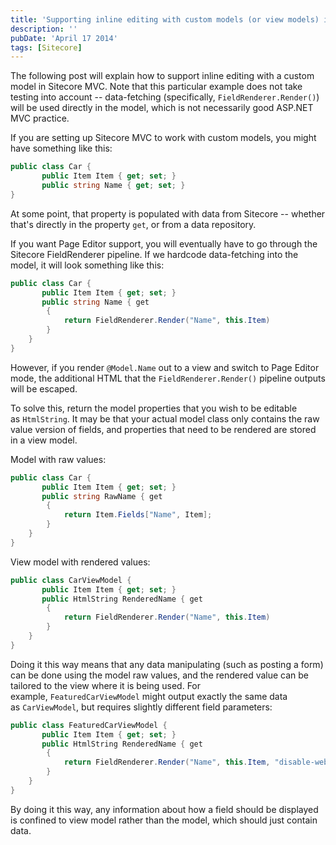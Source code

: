 ```yaml
---
title: 'Supporting inline editing with custom models (or view models) in Sitecore MVC'
description: ''
pubDate: 'April 17 2014'
tags: [Sitecore]
---
```


The following post will explain how to support inline editing with a custom model in Sitecore MVC. Note that this particular example does not take testing into account -- data-fetching (specifically, `FieldRenderer.Render()`) will be used directly in the model, which is not necessarily good ASP.NET MVC practice.

If you are setting up Sitecore MVC to work with custom models, you might have something like this:

```csharp
public class Car {
       public Item Item { get; set; }
       public string Name { get; set; }
}
```

At some point, that property is populated with data from Sitecore -- whether that's directly in the property `get`, or from a data repository.

If you want Page Editor support, you will eventually have to go through the Sitecore FieldRenderer pipeline. If we hardcode data-fetching into the model, it will look something like this:

```csharp
public class Car {
       public Item Item { get; set; }
       public string Name { get
        {
            return FieldRenderer.Render("Name", this.Item)
        }
    }
}
```

However, if you render `@Model.Name` out to a view and switch to Page Editor mode, the additional HTML that the `FieldRenderer.Render()` pipeline outputs will be escaped.

To solve this, return the model properties that you wish to be editable as `HtmlString`. It may be that your actual model class only contains the raw value version of fields, and properties that need to be rendered are stored in a view model.

Model with raw values:

```csharp
public class Car {
       public Item Item { get; set; }
       public string RawName { get
        {
            return Item.Fields["Name", Item];
        }
    }
}
```

View model with rendered values:

```csharp
public class CarViewModel {
       public Item Item { get; set; }
       public HtmlString RenderedName { get
        {
            return FieldRenderer.Render("Name", this.Item)
        }
    }
}
```

Doing it this way means that any data manipulating (such as posting a form) can be done using the model raw values, and the rendered value can be tailored to the view where it is being used. For example, `FeaturedCarViewModel` might output exactly the same data as `CarViewModel`, but requires slightly different field parameters:

```csharp
public class FeaturedCarViewModel {
       public Item Item { get; set; }
       public HtmlString RenderedName { get
        {
            return FieldRenderer.Render("Name", this.Item, "disable-web-editing=true")
        }
    }
}
```

By doing it this way, any information about how a field should be displayed is confined to view model rather than the model, which should just contain data.